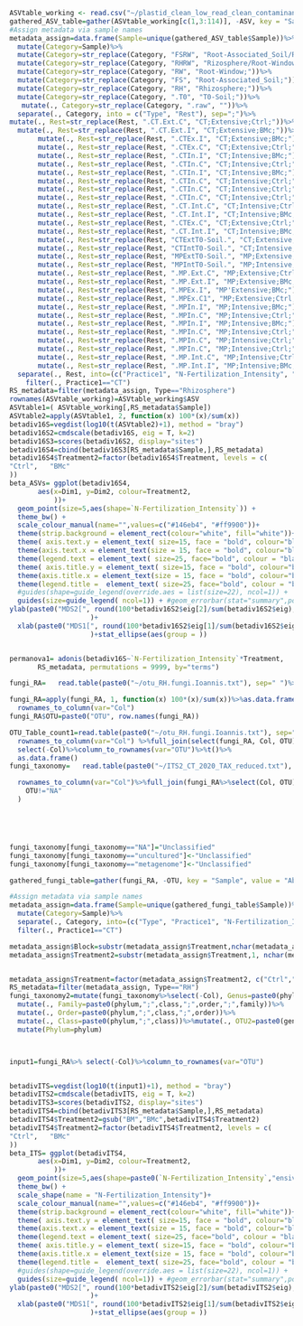 
```{r}
ASVtable_working <- read.csv("~/plastid_clean_low_read_clean_contaminant_free_ASV_Table_LTE_2020.csv", row.names = 1)
gathered_ASV_table=gather(ASVtable_working[c(1,3:114)], -ASV, key = "Sample", value = "Abundance")
#Assign metadata via sample names
metadata_assign=data.frame(Sample=unique(gathered_ASV_table$Sample))%>%
  mutate(Category=Sample)%>%
  mutate(Category=str_replace(Category, "FSRW", "Root-Associated_Soil/Root-Window;"))%>%
  mutate(Category=str_replace(Category, "RHRW", "Rizosphere/Root-Window;"))%>%
  mutate(Category=str_replace(Category, "RW", "Root-Window;"))%>%
  mutate(Category=str_replace(Category, "FS", "Root-Associated_Soil;"))%>%
  mutate(Category=str_replace(Category, "RH", "Rhizosphere;"))%>%
  mutate(Category=str_replace(Category, ".T0", "T0-Soil;"))%>%
   mutate(., Category=str_replace(Category, ".raw", ""))%>%
  separate(., Category, into = c("Type", "Rest"), sep=";")%>%
mutate(., Rest=str_replace(Rest, ".CT.Ext.C", "CT;Extensive;Ctrl;"))%>%
  mutate(., Rest=str_replace(Rest, ".CT.Ext.I", "CT;Extensive;BMc;"))%>%
       mutate(., Rest=str_replace(Rest, ".CTEx.I", "CT;Extensive;BMc;")) %>%
       mutate(., Rest=str_replace(Rest, ".CTEx.C", "CT;Extensive;Ctrl;")) %>%
       mutate(., Rest=str_replace(Rest, ".CTIn.I", "CT;Intensive;BMc;")) %>%
       mutate(., Rest=str_replace(Rest, ".CTIn.C", "CT;Intensive;Ctrl;")) %>%
       mutate(., Rest=str_replace(Rest, ".CTIn.I", "CT;Intensive;BMc;")) %>%
       mutate(., Rest=str_replace(Rest, ".CTIn.C", "CT;Intensive;Ctrl;")) %>%
       mutate(., Rest=str_replace(Rest, ".CTIn.C", "CT;Intensive;Ctrl;")) %>%
       mutate(., Rest=str_replace(Rest, ".CTIn.C", "CT;Intensive;Ctrl;")) %>%
       mutate(., Rest=str_replace(Rest, ".CT.Int.C", "CT;Intensive;Ctrl;")) %>%
       mutate(., Rest=str_replace(Rest, ".CT.Int.I", "CT;Intensive;BMc;")) %>%
       mutate(., Rest=str_replace(Rest, ".CTEx.C", "CT;Extensive;Ctrl;")) %>%
       mutate(., Rest=str_replace(Rest, ".CT.Int.I", "CT;Intensive;BMc;")) %>%
       mutate(., Rest=str_replace(Rest, "CTExtT0-Soil.", "CT;Extensive;T0-Soil;")) %>%
       mutate(., Rest=str_replace(Rest, "CTIntT0-Soil.", "CT;Intensive;T0-Soil;")) %>%
       mutate(., Rest=str_replace(Rest, "MPExtT0-Soil.", "MP;Extensive;T0-Soil;")) %>%
       mutate(., Rest=str_replace(Rest, "MPIntT0-Soil.", "MP;Intensive;T0-Soil;")) %>%
       mutate(., Rest=str_replace(Rest, ".MP.Ext.C", "MP;Extensive;Ctrl;")) %>%
       mutate(., Rest=str_replace(Rest, ".MP.Ext.I", "MP;Extensive;BMc;")) %>%
       mutate(., Rest=str_replace(Rest, ".MPEx.I", "MP'Extensive;BMc;")) %>%
       mutate(., Rest=str_replace(Rest, ".MPEx.C1", "MP;Extensive;Ctrl;")) %>%
       mutate(., Rest=str_replace(Rest, ".MPIn.I", "MP;Intensive;BMc;")) %>%
       mutate(., Rest=str_replace(Rest, ".MPIn.C", "MP;Intensive;Ctrl;")) %>%
       mutate(., Rest=str_replace(Rest, ".MPIn.I", "MP;Intensive;BMc;")) %>%
       mutate(., Rest=str_replace(Rest, ".MPIn.C", "MP;Intensive;Ctrl;")) %>%
       mutate(., Rest=str_replace(Rest, ".MPIn.C", "MP;Intensive;Ctrl;")) %>%
       mutate(., Rest=str_replace(Rest, ".MPIn.C", "MP;Intensive;Ctrl;")) %>%
       mutate(., Rest=str_replace(Rest, ".MP.Int.C", "MP;Intensive;Ctrl;")) %>%
       mutate(., Rest=str_replace(Rest, ".MP.Int.I", "MP;Intensive;BMc;")) %>%
  separate(., Rest, into=(c("Practice1", "N-Fertilization_Intensity", "Treatment", "Block")), sep = ";")%>% 
    filter(., Practice1=="CT")
RS_metadata=filter(metadata_assign, Type=="Rhizosphere")
rownames(ASVtable_working)=ASVtable_working$ASV
ASVtable1=( ASVtable_working[,RS_metadata$Sample])
ASVtable2=apply(ASVtable1, 2, function(x) 100*(x)/sum(x))
betadiv16S=vegdist(log10(t(ASVtable2)+1), method = "bray")
betadiv16S2=cmdscale(betadiv16S, eig = T, k=2)
betadiv16S3=scores(betadiv16S2, display="sites")
betadiv16S4=cbind(betadiv16S3[RS_metadata$Sample,],RS_metadata)
betadiv16S4$Treatment2=factor(betadiv16S4$Treatment, levels = c(
"Ctrl",   "BMc"
))
beta_ASVs= ggplot(betadiv16S4, 
       aes(x=Dim1, y=Dim2, colour=Treatment2,  
           ))+
  geom_point(size=5,aes(shape=`N-Fertilization_Intensity`)) + 
  theme_bw() + 
  scale_colour_manual(name="",values=c("#146eb4", "#ff9900"))+
  theme(strip.background = element_rect(colour="white", fill="white"))+
  theme( axis.text.y = element_text( size=15, face = "bold", colour="black")) +
  theme(axis.text.x = element_text(size = 15, face = "bold", colour="black", angle = 0)) +
  theme(legend.text = element_text( size=25, face="bold", colour = "black")) + 
  theme( axis.title.y = element_text( size=15, face = "bold", colour="black")) + 
  theme(axis.title.x = element_text(size = 15, face = "bold", colour="black")) +
  theme(legend.title =  element_text( size=25, face="bold", colour = "black")) +
  #guides(shape=guide_legend(override.aes = list(size=22), ncol=1)) + 
  guides(size=guide_legend( ncol=1)) + #geom_errorbar(stat="summary",position = position_dodge2(width = 1))+
ylab(paste0("MDS2[", round(100*betadiv16S2$eig[2]/sum(betadiv16S2$eig),2),"%]")
                    )+
  xlab(paste0("MDS1[", round(100*betadiv16S2$eig[1]/sum(betadiv16S2$eig),2),"%]")
                    )+stat_ellipse(aes(group = ))


permanova1= adonis(betadiv16S~`N-Fertilization_Intensity`*Treatment,
       RS_metadata, permutations = 9999, by="terms")
```


```{r}
fungi_RA=   read.table(paste0("~/otu_RH.fungi.Ioannis.txt"), sep=" ")%>%t()

fungi_RA=apply(fungi_RA, 1, function(x) 100*(x)/sum(x))%>%as.data.frame()%>%
  rownames_to_column(var="Col")
fungi_RA$OTU=paste0("OTU", row.names(fungi_RA))

OTU_Table_count1=read.table(paste0("~/otu_RH.fungi.Ioannis.txt"), sep=" ")%>%
  rownames_to_column(var="Col") %>%full_join(select(fungi_RA, Col, OTU), by="Col")%>%
  select(-Col)%>%column_to_rownames(var="OTU")%>%t()%>%
  as.data.frame()
fungi_taxonomy=   read.table(paste0("~/ITS2_CT_2020_TAX_reduced.txt"), sep="\t")%>%

  rownames_to_column(var="Col")%>%full_join(fungi_RA%>%select(Col, OTU))%>%filter(
    OTU!="NA"
  )





fungi_taxonomy[fungi_taxonomy=="NA"]="Unclassified"
fungi_taxonomy[fungi_taxonomy=="uncultured"]<-"Unclassified"
fungi_taxonomy[fungi_taxonomy=="metagenome"]<-"Unclassified"

gathered_fungi_table=gather(fungi_RA, -OTU, key = "Sample", value = "Abundance")

#Assign metadata via sample names
metadata_assign=data.frame(Sample=unique(gathered_fungi_table$Sample))%>%
  mutate(Category=Sample)%>% 
  separate(., Category, into=(c("Type", "Practice1", "N-Fertilization_Intensity", "Treatment")), sep = "_")%>% 
  filter(., Practice1=="CT")

metadata_assign$Block=substr(metadata_assign$Treatment,nchar(metadata_assign$Treatment), nchar(metadata_assign$Treatment)+1)
metadata_assign$Treatment2=substr(metadata_assign$Treatment,1, nchar(metadata_assign$Treatment)-1)


metadata_assign$Treatment=factor(metadata_assign$Treatment2, c("Ctrl","BMc"))
RS_metadata=filter(metadata_assign, Type=="RH")
fungi_taxonomy2=mutate(fungi_taxonomy%>%select(-Col), Genus=paste0(phylum,";",class,";",order,";",family,";",genus))%>%
  mutate(., Family=paste0(phylum,";",class,";",order,";",family))%>%
  mutate(., Order=paste0(phylum,";",class,";",order))%>%
  mutate(., Class=paste0(phylum,";",class))%>%mutate(., OTU2=paste0(genus,";",OTU))%>%
  mutate(Phylum=phylum)



input1=fungi_RA%>% select(-Col)%>%column_to_rownames(var="OTU")


betadivITS=vegdist(log10(t(input1)+1), method = "bray")
betadivITS2=cmdscale(betadivITS, eig = T, k=2)
betadivITS3=scores(betadivITS2, display="sites")
betadivITS4=cbind(betadivITS3[RS_metadata$Sample,],RS_metadata)
betadivITS4$Treatment2=gsub("BM","BMc",betadivITS4$Treatment2)
betadivITS4$Treatment2=factor(betadivITS4$Treatment2, levels = c(
"Ctrl",   "BMc"
))
beta_ITS= ggplot(betadivITS4, 
       aes(x=Dim1, y=Dim2, colour=Treatment2,  
           ))+
  geom_point(size=5,aes(shape=paste0(`N-Fertilization_Intensity`,"ensive"))) + 
  theme_bw() + 
  scale_shape(name = "N-Fertilization_Intensity")+
  scale_colour_manual(name="",values=c("#146eb4", "#ff9900"))+
  theme(strip.background = element_rect(colour="white", fill="white"))+
  theme( axis.text.y = element_text( size=15, face = "bold", colour="black")) +
  theme(axis.text.x = element_text(size = 15, face = "bold", colour="black", angle = 0)) +
  theme(legend.text = element_text( size=25, face="bold", colour = "black")) + 
  theme( axis.title.y = element_text( size=15, face = "bold", colour="black")) + 
  theme(axis.title.x = element_text(size = 15, face = "bold", colour="black")) +
  theme(legend.title =  element_text( size=25, face="bold", colour = "black")) +
  #guides(shape=guide_legend(override.aes = list(size=22), ncol=1)) + 
  guides(size=guide_legend( ncol=1)) + #geom_errorbar(stat="summary",position = position_dodge2(width = 1))+
ylab(paste0("MDS2[", round(100*betadivITS2$eig[2]/sum(betadivITS2$eig),2),"%]")
                    )+
  xlab(paste0("MDS1[", round(100*betadivITS2$eig[1]/sum(betadivITS2$eig),2),"%]")
                    )+stat_ellipse(aes(group = ))

```

